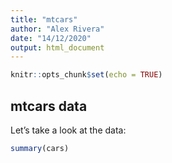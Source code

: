 ```yaml
---
title: "mtcars"
author: "Alex Rivera"
date: "14/12/2020"
output: html_document
---
```


```r
knitr::opts_chunk$set(echo = TRUE)
```

## mtcars data

Let's take a look at the data:

```r
summary(cars)
```

